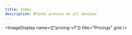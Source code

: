 ```yaml
---
title: Index
description: Blocks process on all devices
---
```


<div className='space-y-10'> 
  <ImageDisplay 
    name={["header-v1"]} 
    title="Headers"
    grid
  />

  <ImageDisplay 
    name={["pricing-v1"]} 
    title="Pricings"
    grid
  />
</div>

